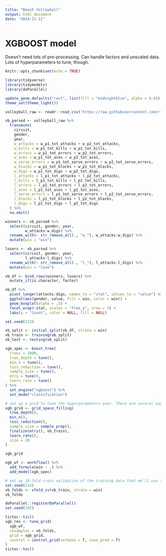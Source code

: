```yaml
---
title: "Beach Volleyball"
output: html_document
date: "2024-11-11"
---
```


# XGBOOST model
Doesn't need lots of pre-processing. Can handle factors and unscaled data. 
Lots of hyperparameters to tune, though. 

```r
knitr::opts_chunk$set(echo = TRUE)

library(tidyverse)
library(tidymodels)
library(doParallel)

update_geom_defaults("rect", list(fill = "midnightblue", alpha = 0.8))
theme_set(theme_light())
```

```r
volleyball_raw <- readr::read_csv('https://raw.githubusercontent.com/rfordatascience/tidytuesday/master/data/2020/2020-05-19/vb_matches.csv', guess_max = 76000)
```

```r
vb_parsed <- volleyball_raw %>% 
  transmute(
    circuit,
    gender,
    year,
    w_attacks = w_p1_tot_attacks + w_p2_tot_attacks,
    w_kills = w_p1_tot_kills + w_p2_tot_kills,
    w_errors = w_p1_tot_errors + w_p2_tot_errors,
    w_aces = w_p1_tot_aces + w_p2_tot_aces,
    w_serve_errors = w_p1_tot_serve_errors + w_p2_tot_serve_errors,
    w_blocks = w_p1_tot_blocks + w_p2_tot_blocks,
    w_digs = w_p1_tot_digs + w_p2_tot_digs,
    l_attacks = l_p1_tot_attacks + l_p2_tot_attacks,
    l_kills = l_p1_tot_kills + l_p2_tot_kills,
    l_errors = l_p1_tot_errors + l_p2_tot_errors,
    l_aces = l_p1_tot_aces + l_p2_tot_aces,
    l_serve_errors = l_p1_tot_serve_errors + l_p2_tot_serve_errors,
    l_blocks = l_p1_tot_blocks + l_p2_tot_blocks,
    l_digs = l_p1_tot_digs + l_p2_tot_digs
  ) %>% 
  na.omit()

winners <- vb_parsed %>% 
  select(circuit, gender, year,
         w_attacks:w_digs) %>% 
  rename_with(~ str_remove_all(., "w_"), w_attacks:w_digs) %>% 
  mutate(win = "win")

losers <- vb_parsed %>% 
  select(circuit, gender, year,
         l_attacks:l_digs) %>% 
  rename_with(~ str_remove_all(., "l_"), l_attacks:l_digs) %>% 
  mutate(win = "lose")

vb_df <- bind_rows(winners, losers) %>% 
  mutate_if(is.character, factor)

```

```r
vb_df %>% 
  pivot_longer(attacks:digs, names_to = "stat", values_to = "value") %>% 
  ggplot(aes(gender, value, fill = win, color = win)) + 
  geom_boxplot(alpha = .5) + 
  facet_wrap(~stat, scales = "free_y", nrow = 2) + 
  labs(y = "Count", color = NULL, fill = NULL)

```

```r
set.seed(123)

vb_split <- initial_split(vb_df, strata = win)
vb_train <- training(vb_split)
vb_test <- testing(vb_split)
```

```r
xgb_spec <- boost_tree(
  trees = 1000,
  tree_depth = tune(),
  min_n = tune(),
  loss_reduction = tune(),
  sample_size = tune(),
  mtry = tune(),
  learn_rate = tune()
) %>% 
  set_engine("xgboost") %>% 
  set_mode("classification")

# set up a grid to tune the hyperparameters over. There are several ways to do this. 
xgb_grid <- grid_space_filling(
  tree_depth(),
  min_n(),
  loss_reduction(),
  sample_size = sample_prop(),
  finalize(mtry(), vb_train),
  learn_rate(),
  size = 20
)

xgb_grid

```

```r
xgb_wf <- workflow() %>% 
  add_formula(win ~ .) %>% 
  add_model(xgb_spec)
```

```r
# set up 10-fold cross validation of the training data that we'll use to find the optimal hyperparameters
set.seed(234)
vb_folds <- vfold_cv(vb_train, strata = win)
vb_folds
```

```r
doParallel::registerDoParallel()
set.seed(345)

tictoc::tic()
xgb_res <- tune_grid(
  xgb_wf,
  resamples = vb_folds,
  grid = xgb_grid,
  control = control_grid(verbose = T, save_pred = T)
)
tictoc::toc()

```







